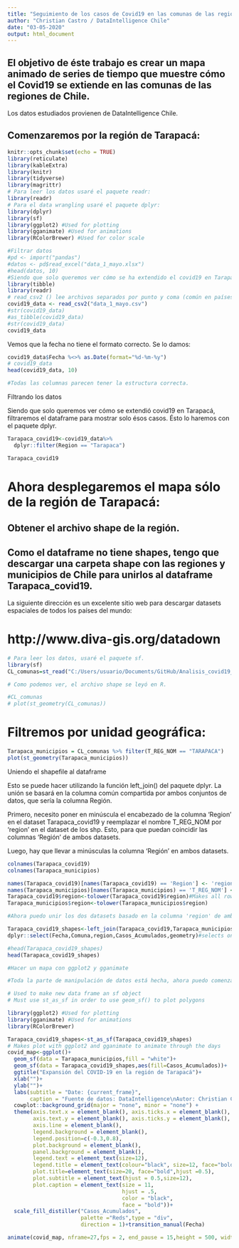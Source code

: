 ```yaml
---
title: "Seguimiento de los casos de Covid19 en las comunas de las regiones de Chile con R (versión desarrollo)"
author: "Christian Castro / DataIntelligence Chile"
date: "03-05-2020"
output: html_document
---
```

## El objetivo de éste trabajo es crear un mapa animado de series de tiempo que muestre cómo el Covid19 se extiende en las comunas de las regiones de Chile.
Los datos estudiados provienen de DataIntelligence Chile.

## Comenzaremos por la región de Tarapacá:

```r
knitr::opts_chunk$set(echo = TRUE)
library(reticulate)
library(kableExtra)
library(knitr)
library(tidyverse)
library(magrittr)
# Para leer los datos usaré el paquete readr:
library(readr) 
# Para el data wrangling usaré el paquete dplyr:
library(dplyr)
library(sf)
library(ggplot2) #Used for plotting
library(gganimate) #Used for animations
library(RColorBrewer) #Used for color scale 
```

```r
#Filtrar datos
#pd <- import("pandas")
#datos <- pd$read_excel("data_1_mayo.xlsx")
#head(datos, 10)
#Siendo que solo queremos ver cómo se ha extendido el covid19 en Tarapacá, filtraremos el data frame para mostrar solo los casos ede Tarapacá. Esto se puede hacer con el paquete dplyr. 
library(tibble)
library(readr) 
# read_csv2 () lee archivos separados por punto y coma (común en países donde, se usa como el decimal)
covid19_data <- read_csv2("data_1_mayo.csv")
#str(covid19_data)
#as_tibble(covid19_data)
#str(covid19_data)
covid19_data
```
Vemos que la fecha no tiene el formato correcto. Se lo damos:

```r
covid19_data$Fecha %<>% as.Date(format="%d-%m-%y")
# covid19_data
head(covid19_data, 10)

#Todas las columnas parecen tener la estructura correcta.
```

Filtrando los datos

Siendo que solo queremos ver cómo se extendió covid19 en Tarapacá, filtraremos el dataframe para mostrar solo ésos casos. Ésto lo haremos con el paquete dplyr. 

```r


Tarapaca_covid19<-covid19_data%>%
  dplyr::filter(Region == "Tarapaca")

Tarapaca_covid19
```

# Ahora desplegaremos el mapa sólo de la región de Tarapacá:

## Obtener el archivo shape de la región.

## Como el dataframe no tiene shapes, tengo que descargar una carpeta shape con las regiones y municipios de Chile para unirlos al dataframe Tarapaca_covid19. 

La siguiente dirección es un excelente sitio web para descargar datasets espaciales de todos los países del mundo:

# http://www.diva-gis.org/datadown

```r
# Para leer los datos, usaré el paquete sf.
library(sf)
CL_comunas=st_read("C:/Users/usuario/Documents/GitHub/Analisis_covid19_con_R/analisis_15_mayo_SIR/shapes_de_chile/unidades_vecinales_2019.shp")                                                                          

# Como podemos ver, el archivo shape se leyó en R.

#CL_comunas
# plot(st_geometry(CL_comunas))

```
# Filtremos por unidad geográfica:

```r
Tarapaca_municipios = CL_comunas %>% filter(T_REG_NOM == "TARAPACA")
plot(st_geometry(Tarapaca_municipios))

```
Uniendo el shapefile al dataframe 

Esto se puede hacer utilizando la función left_join() del paquete dplyr. La unión se basará en la columna común compartida por ambos conjuntos de datos, que sería la columna Región. 

Primero, necesito poner en minúscula el encabezado de la columna 'Region' en el dataset Tarapaca_covid19 y reemplazar el nombre T_REG_NOM por 'region' en el dataset de los shp. Esto, para que puedan coincidir las columnas 'Región' de ambos datasets. 

Luego, hay que llevar a minúsculas la columna 'Región' en ambos datasets.

```r
colnames(Tarapaca_covid19)
colnames(Tarapaca_municipios)
```

```r
names(Tarapaca_covid19)[names(Tarapaca_covid19) == 'Region'] <- 'region' 
names(Tarapaca_municipios)[names(Tarapaca_municipios) == 'T_REG_NOM'] <- 'region'
Tarapaca_covid19$region<-tolower(Tarapaca_covid19$region)#Makes all rows in the county column lowercase
Tarapaca_municipios$region<-tolower(Tarapaca_municipios$region)

#Ahora puedo unir los dos datasets basado en la columna 'region' de ambos.

Tarapaca_covid19_shapes<-left_join(Tarapaca_covid19,Tarapaca_municipios,by="region",all.x = TRUE)%>%
dplyr::select(Fecha,Comuna,region,Casos_Acumulados,geometry)#selects only the columns of interest

#head(Tarapaca_covid19_shapes)
head(Tarapaca_covid19_shapes)
```

```r
#Hacer un mapa con ggplot2 y gganimate

#Toda la parte de manipulación de datos está hecha, ahora puedo comenzar a construir el mapa real. Usaré el paquete ggplot2 junto con el paquete gganimate para crear el mapa final de la serie animada que muestra cómo se extendió el covid19 en la región de Tarapacá.

# Used to make new data frame an sf object
# Must use st_as_sf in order to use geom_sf() to plot polygons

library(ggplot2) #Used for plotting
library(gganimate) #Used for animations
library(RColorBrewer)

Tarapaca_covid19_shapes<-st_as_sf(Tarapaca_covid19_shapes)
# Makes plot with ggplot2 and gganimate to animate through the days 
covid_map<-ggplot()+
  geom_sf(data = Tarapaca_municipios,fill = "white")+
  geom_sf(data = Tarapaca_covid19_shapes,aes(fill=Casos_Acumulados))+
  ggtitle("Expansión del COVID-19 en la región de Tarapacá")+
  xlab("")+
  ylab("")+
  labs(subtitle = "Date: {current_frame}",
       caption = "Fuente de datos: DataIntelligence\nAutor: Christian Castro")+
  cowplot::background_grid(major = "none", minor = "none") +
  theme(axis.text.x = element_blank(), axis.ticks.x = element_blank(),
        axis.text.y = element_blank(), axis.ticks.y = element_blank(),
        axis.line = element_blank(),
        legend.background = element_blank(),
        legend.position=c(-0.3,0.8),
        plot.background = element_blank(),
        panel.background = element_blank(),
        legend.text = element_text(size=12),
        legend.title = element_text(colour="black", size=12, face="bold"),
        plot.title=element_text(size=20, face="bold",hjust =0.5),
        plot.subtitle = element_text(hjust = 0.5,size=12),
        plot.caption = element_text(size = 11,
                                    hjust = .5,
                                    color = "black",
                                    face = "bold"))+
  scale_fill_distiller("Casos_Acumulados",
                       palette ="Reds",type = "div",
                       direction = 1)+transition_manual(Fecha)
```
```r
animate(covid_map, nframe=27,fps = 2, end_pause = 15,height = 500, width =500)
```

